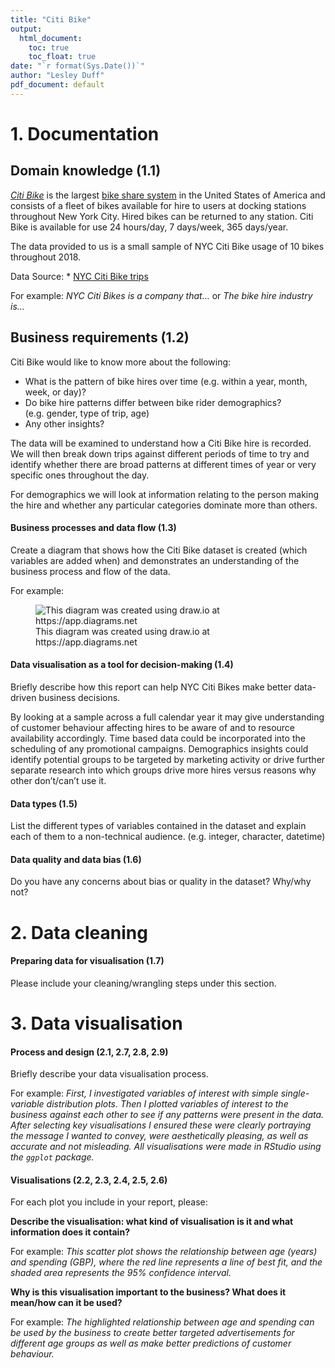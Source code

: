 ```yaml
---
title: "Citi Bike"
output:
  html_document:
    toc: true
    toc_float: true
date: "`r format(Sys.Date())`"
author: "Lesley Duff"
pdf_document: default
---
```

# 1. Documentation

## Domain knowledge (1.1)

[*Citi Bike*](https://ride.citibikenyc.com/about) is the largest [bike share system](https://en.wikipedia.org/wiki/Bicycle-sharing_system) in the United 
States of America and consists of a fleet of bikes available for hire to users 
at docking stations throughout New York City. Hired bikes can be returned to 
any station. Citi Bike is available for use 24 hours/day, 7 days/week, 
365 days/year.

The data provided to us is a small sample of NYC Citi Bike usage of 10 bikes 
throughout 2018.

Data Source:
* [NYC Citi Bike trips](https://rdrr.io/github/tidyverts/tsibbledata/man/nyc_bikes.html)


For example: *NYC Citi Bikes is a company that...* or *The bike hire industry is...*
  
## Business requirements (1.2)

Citi Bike would like to know more about the following:

* What is the pattern of bike hires over time (e.g. within a year, month, week, 
or day)?
* Do bike hire patterns differ between bike rider demographics? (e.g. gender, 
type of trip, age)
* Any other insights?

The data will be examined to understand how a Citi Bike hire is recorded. 
We will then break down trips against different periods of time to try and 
identify whether there are broad patterns at different times of year or very 
specific ones throughout the day.

For demographics we will look at information relating to the person making the 
hire and whether any particular categories dominate more than others.

#### Business processes and data flow (1.3)

Create a diagram that shows how the Citi Bike dataset is created (which variables are added when) and demonstrates an understanding of the business process and flow of the data.

For example: 

![This diagram was created using draw.io at https://app.diagrams.net](dataflow_example.png)


#### Data visualisation as a tool for decision-making (1.4)

Briefly describe how this report can help NYC Citi Bikes make better data-driven business decisions.

By looking at a sample across a full calendar year it may give understanding of 
customer behaviour affecting hires to be aware of and to resource availability 
accordingly. Time based data could be incorporated into the scheduling of any 
promotional campaigns. Demographics insights could identify potential groups to 
be targeted by marketing activity or drive further separate research into which 
groups drive more hires versus reasons why other don't/can't use it.

#### Data types (1.5)

List the different types of variables contained in the dataset and explain each of them to a non-technical audience. (e.g. integer, character, datetime)

#### Data quality and data bias (1.6)

Do you have any concerns about bias or quality in the dataset? Why/why not?

# 2. Data cleaning

#### Preparing data for visualisation (1.7)

Please include your cleaning/wrangling steps under this section.

# 3. Data visualisation

#### Process and design (2.1, 2.7, 2.8, 2.9)

Briefly describe your data visualisation process.

For example: *First, I investigated variables of interest with simple single-variable distribution plots. Then I plotted variables of interest to the business against each other to see if any patterns were present in the data. After selecting key visualisations I ensured these were clearly portraying the message I wanted to convey, were aesthetically pleasing, as well as accurate and not misleading. All visualisations were made in RStudio using the `ggplot` package.*

#### Visualisations (2.2, 2.3, 2.4, 2.5, 2.6)

For each plot you include in your report, please:

**Describe the visualisation: what kind of visualisation is it and what information does it contain?**

For example: _This scatter plot shows the relationship between age (years) and spending (GBP), where the red line represents a line of best fit, and the shaded area represents the 95% confidence interval._

**Why is this visualisation important to the business? What does it mean/how can it be used?**

For example: _The highlighted relationship between age and spending can be used by the business to create better targeted advertisements for different age groups as well as make better predictions of customer behaviour._

